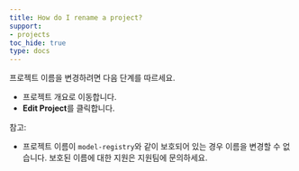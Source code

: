 ```yaml
---
title: How do I rename a project?
support:
- projects
toc_hide: true
type: docs
---
```


프로젝트 이름을 변경하려면 다음 단계를 따르세요.

- 프로젝트 개요로 이동합니다.
- **Edit Project**를 클릭합니다.

참고:

- 프로젝트 이름이 `model-registry`와 같이 보호되어 있는 경우 이름을 변경할 수 없습니다. 보호된 이름에 대한 지원은 지원팀에 문의하세요.
